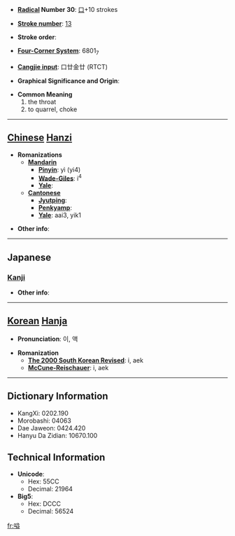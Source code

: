 * '''[[Wiktionary:Chinese radical index| Radical]] Number 30''': [[Wiktionary:Chinese radical index 口|口]]+10 strokes

* '''[[Wiktionary:Chinese total strokes index|Stroke number]]''': [[Wiktionary:Chinese total strokes index 13|13]]

* '''Stroke order''': 

* '''[[Wiktionary:Chinese four corner index|Four-Corner System]]''': 6801<sub>7</sub>

* '''[[Wiktionary:Chinese Cangjie index|Cangjie input]]''': 口廿金廿 (RTCT)

* '''Graphical Significance and Origin''': 

* '''Common Meaning'''
*#the throat
*# to quarrel, choke


----

== [[Chinese]] [[Hanzi]] ==

* '''Romanizations'''
** '''[[Mandarin]]'''
*** '''[[Pinyin]]''': yì (yi4)
*** '''[[Wade-Giles]]''': i<sup>4</sup>
*** '''[[Yale]]''': 
** '''[[Cantonese]]'''
*** '''[[Jyutping]]''':
*** '''[[Penkyamp]]''': 
*** '''[[Yale]]''': aai3, yik1

* '''Other info''': 

----

==Japanese==
===[[Kanji]]===
{{kanji|on readings=[[えき]] (eki), [[やく]] (yaku), [[あく]] (aku), [[あい]] (ai), [[えい]] (ei)|kun readings=[[のど]] (nodo)}}

* '''Other info''':  

----

== [[Korean]] [[Hanja]] ==

* '''Pronunciation''': 이, 액

* '''Romanization'''
** '''[[The 2000 South Korean Revised Romanization|The 2000 South Korean Revised]]''': i, aek
** '''[[McCune-Reischauer]]''': i, aek

----

== Dictionary Information ==

* KangXi: 0202.190
* Morobashi: 04063
* Dae Jaweon: 0424.420
* Hanyu Da Zidian: 10670.100

== Technical Information ==

* '''Unicode''':
** Hex: 55CC
** Decimal: 21964
* '''Big5''':
** Hex: DCCC
** Decimal: 56524

[[fr:嗌]]
